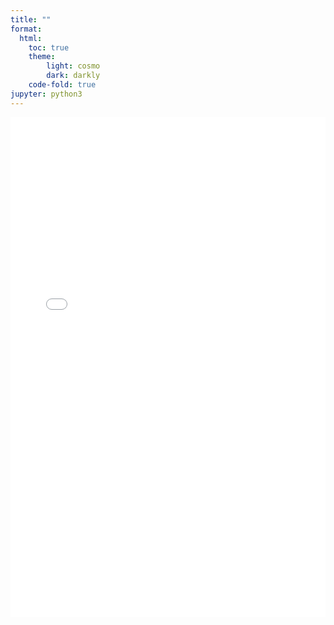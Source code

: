 ```yaml
---
title: ""
format:
  html:
    toc: true
    theme:
        light: cosmo
        dark: darkly
    code-fold: true
jupyter: python3
---
```


<iframe src="simulations.html" style="width:100%; height:800px;" frameborder="0"></iframe>

